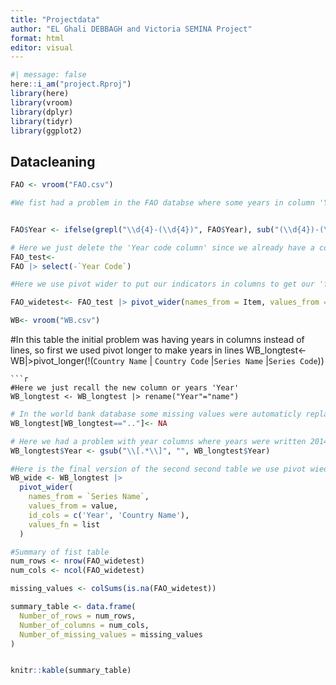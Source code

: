 ```yaml
---
title: "Projectdata"
author: "EL Ghali DEBBAGH and Victoria SEMINA Project"
format: html
editor: visual
---
```


```r
#| message: false
here::i_am("project.Rproj")
library(here)
library(vroom)
library(dplyr)
library(tidyr)
library(ggplot2)
```

## Datacleaning

```r
FAO <- vroom("FAO.csv")
```

```r
#We fist had a problem in the FAO databse where some years in column 'Year' were witten as and interval example 2014 was written as 2013-2015 ...


FAO$Year <- ifelse(grepl("\\d{4}-(\\d{4})", FAO$Year), sub("(\\d{4})-(\\d{4})", "\\1", FAO$Year) %>% as.numeric() + 1, FAO$Year)

```

```r
# Here we just delete the 'Year code column' since we already have a column year
FAO_test<-
FAO |> select(-`Year Code`)


```

```r
#Here we use pivot wider to put our indicators in columns to get our 'final' first table

FAO_widetest<- FAO_test |> pivot_wider(names_from = Item, values_from = Value, id_cols =c('Year', 'Area'))
```

```r

WB<- vroom("WB.csv")

```
#In this table the initial problem was having years in columns instead of lines, so first we used pivot longer to make years in lines 
WB_longtest<-WB|>pivot_longer(!(`Country Name` | `Country Code` |`Series Name` |`Series Code`))

```
```r
#Here we just recall the new column or years 'Year'
WB_longtest <- WB_longtest |> rename("Year"="name")
```

```r
# In the world bank database some missing values were automaticly replaced by ".." so we replace them with NA
WB_longtest[WB_longtest==".."]<- NA
```

```r
# Here we had a problem with year columns where years were written 2014[YR2014] ... so we wanted to get only the year and delete the [YR2014] for every year 
WB_longtest$Year <- gsub("\\[.*\\]", "", WB_longtest$Year)
```
```r
#Here is the final version of the second second table we use pivot wiedr to make indicators in columns 
WB_wide <- WB_longtest |>
  pivot_wider(
    names_from = `Series Name`,
    values_from = value,
    id_cols = c('Year', 'Country Name'),
    values_fn = list
  )

```
```r
#Summary of fist table
num_rows <- nrow(FAO_widetest)
num_cols <- ncol(FAO_widetest)

missing_values <- colSums(is.na(FAO_widetest))

summary_table <- data.frame(
  Number_of_rows = num_rows,
  Number_of_columns = num_cols,
  Number_of_missing_values = missing_values
)


knitr::kable(summary_table)
```

